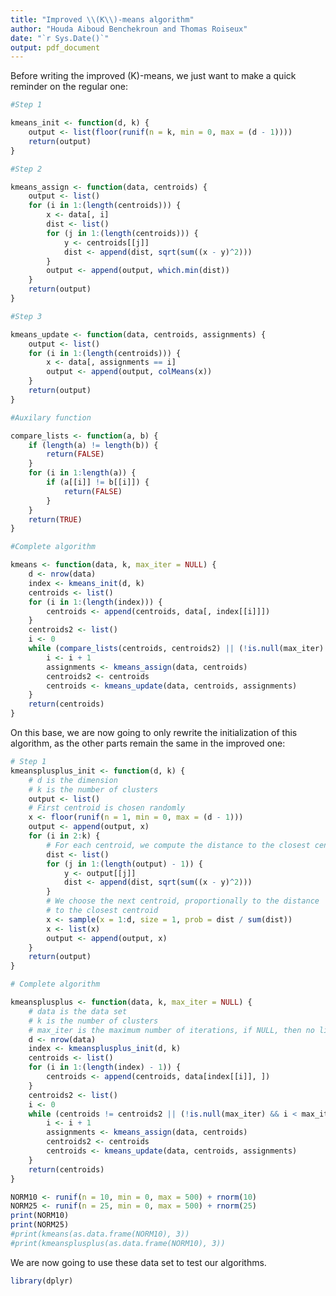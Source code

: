 ```yaml
---
title: "Improved \\(K\\)-means algorithm"
author: "Houda Aiboud Benchekroun and Thomas Roiseux"
date: "`r Sys.Date()`"
output: pdf_document
---
```

\rule{\linewidth}{0.1pt}
\part{Improved algorithm}
\section{Regular algorithm}
Before writing the improved \(K\)-means, we just want to make a quick reminder on the regular one:
```r
#Step 1

kmeans_init <- function(d, k) {
    output <- list(floor(runif(n = k, min = 0, max = (d - 1))))
    return(output)
}

#Step 2

kmeans_assign <- function(data, centroids) {
    output <- list()
    for (i in 1:(length(centroids))) {
        x <- data[, i]
        dist <- list()
        for (j in 1:(length(centroids))) {
            y <- centroids[[j]]
            dist <- append(dist, sqrt(sum((x - y)^2)))
        }
        output <- append(output, which.min(dist))
    }
    return(output)
}

#Step 3

kmeans_update <- function(data, centroids, assignments) {
    output <- list()
    for (i in 1:(length(centroids))) {
        x <- data[, assignments == i]
        output <- append(output, colMeans(x))
    }
    return(output)
}

#Auxilary function

compare_lists <- function(a, b) {
    if (length(a) != length(b)) {
        return(FALSE)
    }
    for (i in 1:length(a)) {
        if (a[[i]] != b[[i]]) {
            return(FALSE)
        }
    }
    return(TRUE)
}

#Complete algorithm

kmeans <- function(data, k, max_iter = NULL) {
    d <- nrow(data)
    index <- kmeans_init(d, k)
    centroids <- list()
    for (i in 1:(length(index))) {
        centroids <- append(centroids, data[, index[[i]]])
    }
    centroids2 <- list()
    i <- 0
    while (compare_lists(centroids, centroids2) || (!is.null(max_iter) && i < max_iter)) {
        i <- i + 1
        assignments <- kmeans_assign(data, centroids)
        centroids2 <- centroids
        centroids <- kmeans_update(data, centroids, assignments)
    }
    return(centroids)
}

```
On this base, we are now going to only rewrite the initialization of this algorithm, as the other parts remain the same in the improved one:
```r
# Step 1
kmeansplusplus_init <- function(d, k) {
    # d is the dimension
    # k is the number of clusters
    output <- list()
    # First centroid is chosen randomly
    x <- floor(runif(n = 1, min = 0, max = (d - 1)))
    output <- append(output, x)
    for (i in 2:k) {
        # For each centroid, we compute the distance to the closest centroid
        dist <- list()
        for (j in 1:(length(output) - 1)) {
            y <- output[[j]]
            dist <- append(dist, sqrt(sum((x - y)^2)))
        }
        # We choose the next centroid, proportionally to the distance
        # to the closest centroid
        x <- sample(x = 1:d, size = 1, prob = dist / sum(dist))
        x <- list(x)
        output <- append(output, x)
    }
    return(output)
}

# Complete algorithm

kmeansplusplus <- function(data, k, max_iter = NULL) {
    # data is the data set
    # k is the number of clusters
    # max_iter is the maximum number of iterations, if NULL, then no limit
    d <- nrow(data)
    index <- kmeansplusplus_init(d, k)
    centroids <- list()
    for (i in 1:(length(index) - 1)) {
        centroids <- append(centroids, data[index[[i]], ])
    }
    centroids2 <- list()
    i <- 0
    while (centroids != centroids2 || (!is.null(max_iter) && i < max_iter)) {
        i <- i + 1
        assignments <- kmeans_assign(data, centroids)
        centroids2 <- centroids
        centroids <- kmeans_update(data, centroids, assignments)
    }
    return(centroids)
}
```
\section{Generation of test samples}
```r
NORM10 <- runif(n = 10, min = 0, max = 500) + rnorm(10)
NORM25 <- runif(n = 25, min = 0, max = 500) + rnorm(25)
print(NORM10)
print(NORM25)
#print(kmeans(as.data.frame(NORM10), 3))
#print(kmeansplusplus(as.data.frame(NORM10), 3))
```
We are now going to use these data set to test our algorithms.
\part{Application to iris data}
```r
library(dplyr)
```